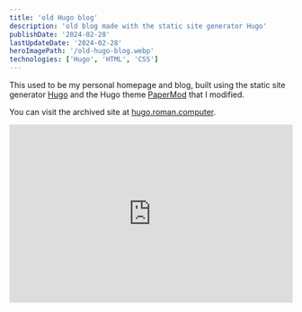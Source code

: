```yaml
---
title: 'old Hugo blog'
description: 'old blog made with the static site generator Hugo'
publishDate: '2024-02-28'
lastUpdateDate: '2024-02-28'
heroImagePath: '/old-hugo-blog.webp'
technologies: ['Hugo', 'HTML', 'CSS']
---
```


This used to be my personal homepage and blog, built using the static site generator [Hugo](https://gohugo.io/) and the Hugo theme [PaperMod](https://github.com/adityatelange/hugo-PaperMod/) that I modified.

You can visit the archived site at [hugo.roman.computer](https://hugo.roman.computer).

<div style="position: relative; padding-bottom: 62.82722513089005%; height: 0;"><iframe src="https://www.loom.com/embed/c3af736e79e04bda91d5a339d955a929?sid=fa6d9e11-229f-491e-ae06-2add8187e0cb" frameborder="0" webkitallowfullscreen mozallowfullscreen allowfullscreen style="position: absolute; top: 0; left: 0; width: 100%; height: 100%;"></iframe></div>